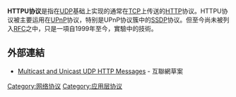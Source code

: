 '''HTTPU协议'''是指在[[用户数据报协议|UDP]]基础上实现的通常在[[传输控制协议|TCP]]上传送的[[HTTP|HTTP]]协议。HTTPU协议被主要运用在[[UPnP|UPnP]]协议，特别是UPnP协议簇中的[[SSDP|SSDP]]协议。但至今尚未被列入[[RFC|RFC]]之中，只是一項自1999年至今，實驗中的技術。

==外部連結==
* [http://tools.ietf.org/html/draft-goland-http-udp Multicast and Unicast UDP HTTP Messages] - 互聯網草案
[[Category:网络协议|Category:网络协议]]
[[Category:应用层协议|Category:应用层协议]]